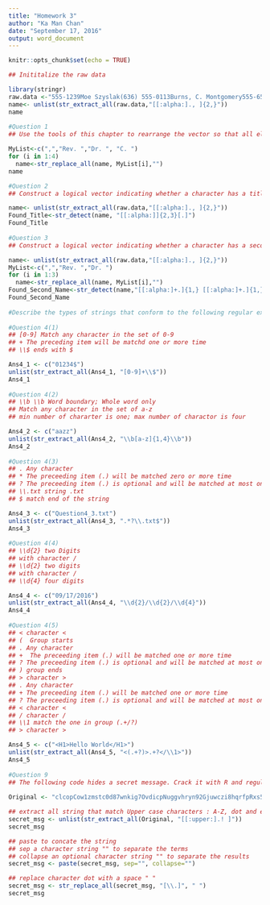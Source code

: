 ```yaml
---
title: "Homework 3"
author: "Ka Man Chan"
date: "September 17, 2016"
output: word_document
---
```


```r
knitr::opts_chunk$set(echo = TRUE)
```
``` r

## Inititalize the raw data

library(stringr)
raw.data <-"555-1239Moe Szyslak(636) 555-0113Burns, C. Montgomery555-6542Rev. Timothy Lovejoy555 8904Ned Flanders636-555-3226Simpson, Homer5553642Dr. Julius Hibbert"  
name<- unlist(str_extract_all(raw.data,"[[:alpha:]., ]{2,}"))
name
 
#Question 1
## Use the tools of this chapter to rearrange the vector so that all elements conform to the standard first_name last_name

MyList<-c(",","Rev. ","Dr. ", "C. ")
for (i in 1:4)
  name<-str_replace_all(name, MyList[i],"")
name

#Question 2
## Construct a logical vector indicating whether a character has a title (i.e. Rev. and Dr.).

name<- unlist(str_extract_all(raw.data,"[[:alpha:]., ]{2,}"))
Found_Title<-str_detect(name, "[[:alpha:]]{2,3}[.]")
Found_Title
 
#Question 3
## Construct a logical vector indicating whether a character has a second name

name<- unlist(str_extract_all(raw.data,"[[:alpha:]., ]{2,}"))
MyList<-c(",","Rev. ","Dr. ")
for (i in 1:3)
  name<-str_replace_all(name, MyList[i],"")
Found_Second_Name<-str_detect(name,"[[:alpha:]+.]{1,} [[:alpha:]+.]{1,} [[:alpha:]+.]{1,}")
Found_Second_Name
 
#Describe the types of strings that conform to the following regular expressions and construct an example that is matched by the regular expression
 
#Question 4(1)
## [0-9] Match any character in the set of 0-9
## + The preceding item will be matchd one or more time
## \\$ ends with $

Ans4_1 <- c("01234$")
unlist(str_extract_all(Ans4_1, "[0-9]+\\$"))
Ans4_1
 
#Question 4(2)
## \\b \\b Word boundary; Whole word only
## Match any character in the set of a-z
## min number of chararter is one; max number of charactor is four

Ans4_2 <- c("aazz")
unlist(str_extract_all(Ans4_2, "\\b[a-z]{1,4}\\b"))
Ans4_2
 
#Question 4(3)
## . Any character
## * The preceeding item (.) will be matched zero or more time
## ? The preceeding item (.) is optional and will be matched at most one
## \\.txt string .txt
## $ match end of the string

Ans4_3 <- c("Question4_3.txt")
unlist(str_extract_all(Ans4_3, ".*?\\.txt$"))
Ans4_3
 
#Question 4(4)
## \\d{2} two Digits
## with character /
## \\d{2} two digits
## with character /
## \\d{4} four digits

Ans4_4 <- c("09/17/2016")
unlist(str_extract_all(Ans4_4, "\\d{2}/\\d{2}/\\d{4}"))
Ans4_4
 
#Question 4(5)
## < character <
## (  Group starts
## . Any character
## +  The preceeding item (.) will be matched one or more time
## ? The preceeding item (.) is optional and will be matched at most one
## ) group ends
## > character >
## . Any character
## + The preceeding item (.) will be matched one or more time
## ? The preceeding item (.) is optional and will be matched at most one
## < character <
## / character /
## \\1 match the one in group (.+/?)
## > character >

Ans4_5 <- c("<H1>Hello World</H1>")
unlist(str_extract_all(Ans4_5, "<(.+?)>.+?</\\1>"))
Ans4_5
 
#Question 9
## The following code hides a secret message. Crack it with R and regular expressions
 
Original <- "clcopCow1zmstc0d87wnkig7OvdicpNuggvhryn92Gjuwczi8hqrfpRxs5Aj5dwpn0TanwoUwisdijLj8kpf03AT5Idr3coc0bt7yczjatOaootj55t3Nj3ne6c4Sfek.r1w1YwwojigOd6vrfUrbz2.2bkAnbhzgv4R9i05zEcrop.wAgnb.SqoU65fPa1otfb7wEm24k6t3sR9zqe5fy89n6Nd5t9kc4fE905gmc4Rgxo5nhDk!gr"

## extract all string that match Upper case characters : A-Z, dot and exclaimation point 
secret_msg <- unlist(str_extract_all(Original, "[[:upper:].! ]"))
secret_msg 

## paste to concate the string
## sep a character string "" to separate the terms
## collapse an optional character string "" to separate the results
secret_msg <- paste(secret_msg, sep="", collapse="")

## replace character dot with a space " "
secret_msg <- str_replace_all(secret_msg, "[\\.]", " ")
secret_msg
```
